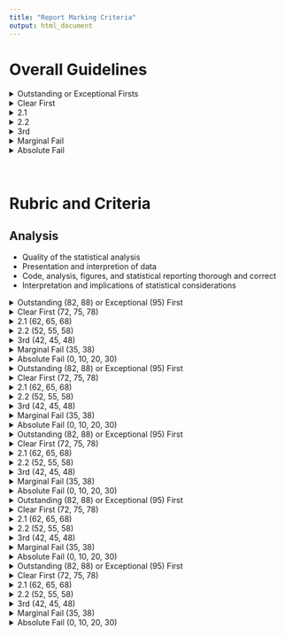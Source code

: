 ```yaml
---
title: "Report Marking Criteria"
output: html_document
---
```


# Overall Guidelines

<details class = "faq">
<summary>Outstanding or Exceptional Firsts</summary>
<ans>

* Close to the standard of articles published in academic journals
* Impeccable analysis and presentation
* Creative or unusual new ideas with wide-ranging evidence
* Intiative and originality above and beyond the minimum requirements

</ans></details>
<details class = "faq"> <summary>Clear First
</summary>
<ans>

* Some degree of originality and invention
* Minimum requirements addressed thoroughly and competently
* Clarity and depth of understanding and insight

</ans></details> <details class = "faq"> <summary>2.1
</summary>
<ans>

* Minimum requirements all met, some done quite well
* Few errors in understanding or execution

</ans></details> <details class = "faq"> <summary>2.2
</summary>
<ans>

* Minimum requirements all met or attempted
* Some errors in understanding or execution

</ans></details> <details class = "faq"> <summary>3rd
</summary>
<ans>

* Minimum requirements barely met, some missed out
* Major errors in understanding or execution

</ans></details> <details class = "faq"> <summary>Marginal Fail
</summary>
<ans>

* Minimum requirements not met
* Glaring and avoidable errors (wrong analysis, sections missing, etc.)

</ans></details> <details class = "faq"> <summary>Absolute Fail
</summary>
<ans>

* Incomplete, inappropriate for the set task
</ans></details> 

\ 

# Rubric and Criteria

## Analysis

* Quality of the statistical analysis
* Presentation and interpretion of data
* Code, analysis, figures, and statistical reporting thorough and correct
* Interpretation and implications of statistical considerations

</ans></details> <details class = "faq"> <summary>Outstanding (82, 88) or Exceptional (95) First</summary>
<ans>

* Excellent data analysis and presentation
* Correctly executed analysis appropriate to address the research question
* Exceptionally clear and coherent presentation that implies a full understanding of visualising, analysing, describing, and interpreting data
* Use of or innovation in analytic tools beyond what has been taught

</ans></details> <details class = "faq"> <summary>Clear First (72, 75, 78)</summary>
<ans>

* Excellent data analysis and presentation
* Correctly executed analysis appropriate to address the research question
* Coherent presentation that implies a full understanding of visualising, analysing, describing, and interpreting data

</ans></details> <details class = "faq"> <summary>2.1 (62, 65, 68)</summary>
<ans>

* Competent data analysis and presentation
* Correctly executed analysis appropriate to address the research question
* Generally coherent presentation that implies a good understanding of visualising, analysing, describing, and interpreting data

</ans></details> <details class = "faq"> <summary>2.2 (52, 55, 58)</summary>
<ans>

* Minor deficiencies in data analysis and presentation
* Analysis partially appropriate to address the research question and/or minor errors in execution
* Presentation with occasional lapses in coherence, or that implies confusion about visualising, analysing, describing, and interpreting data

</ans></details> <details class = "faq"> <summary>3rd (42, 45, 48)</summary>
<ans>

* Moderate deficiencies in data analysis and presentation
* Analysis inappropriate to address the research question and/or errors in execution
* Presentation lacks coherence, or demonstrates little understanding of visualising, analysing, describing, and interpreting data

</ans></details> <details class = "faq"> <summary>Marginal Fail (35, 38)</summary>
<ans>

* Serious deficiencies in data analysis and presentation
* Analysis inappropriate to address the research question and/or incorrected executed
* Presentation cursory, incoherent, and/or demonstrates lack of understanding of visualising, analysing, describing, and interpreting data

</ans></details> <details class = "faq"> <summary>Absolute Fail (0, 10, 20, 30)</summary>
<ans>

* No analysis attempted, or one so ill-concieved as to demonstrate virtually no understanding of visualising, analysing, describing, and interpreting data

\ 

## Critical Thinking

* Critical evaluation of the student's own and other studies' findings
* Discussion of evidence-based criticisms
* Insightful, novel, or theoretically interesting suggestions for future research

</ans></details> <details class = "faq"> <summary>Outstanding (82, 88) or Exceptional (95) First</summary>
<ans>

* Excellent or high level of ability to criticise constructively both past research and the research that has been performed (both on methodological and theoretical grounds)
* Insightful and worthwhile suggestions for future research

</ans></details> <details class = "faq"> <summary>Clear First (72, 75, 78)</summary>
<ans>

* Some ability to criticise constructively both past research and the research that has been performed (both on methodological and theoretical grounds)
* Insightful and worthwhile suggestions for future research

</ans></details> <details class = "faq"> <summary>2.1 (62, 65, 68)</summary>
<ans>

* Some attempt to criticise constructively their own and past research (both on methodological and theoretical grounds), but these may contain some trivial observations. 
* Sensible suggestions for future research are made

</ans></details> <details class = "faq"> <summary>2.2 (52, 55, 58)</summary>
<ans>

* The student has demonstrated a lack of ability to constructively criticise their own or past research (either on methodological or theoretical grounds) or to suggest worthwhile future research.

</ans></details> <details class = "faq"> <summary>3rd (42, 45, 48)</summary>
<ans>

* Little evidence of any ability to evaluate the theoretical or methodological limitations of the study performed are presented.

</ans></details> <details class = "faq"> <summary>Marginal Fail (35, 38)</summary>
<ans>

* There is no evidence of any ability to evaluate the theoretical or methodological limitations of the study performed.

</ans></details> <details class = "faq"> <summary>Absolute Fail (0, 10, 20, 30)</summary>
<ans>

No attempt to evaluate the theoretical or methodological limitations of the study has been performed.

\ 

## Theoretical Understanding

* Knowledge and understanding of both the research question and the outstanding or key issues in the field
* Understanding of what the results means and their theoretical implications

</ans></details> <details class = "faq"> <summary>Outstanding (82, 88) or Exceptional (95) First</summary>
<ans>

* The discussion show an excellent understanding of the theoretical issues underlying the research. 
* The discussion demonstrates an insightful grasp of the theoretical implications of the work.

</ans></details> <details class = "faq"> <summary>Clear First (72, 75, 78)</summary>
<ans>

* Reasonable understanding of theoretical and methodological issues. 
* The discussion shows a good understanding of the theoretical issues underlying the research.

</ans></details> <details class = "faq"> <summary>2.1 (62, 65, 68)</summary>
<ans>

* The discussion includes a competent attempt to relate the findings to previous theoretical and empirical research. 
* However, the exposition of theoretical implications is less than in higher bands.

</ans></details> <details class = "faq"> <summary>2.2 (52, 55, 58)</summary>
<ans>

* A limited attempt to relate the study to previous work (theoretical and empirical) was made.

</ans></details> <details class = "faq"> <summary>3rd (42, 45, 48)</summary>
<ans>

* Little attempt to relate the results to relevant theoretical background material is apparent.

</ans></details> <details class = "faq"> <summary>Marginal Fail (35, 38)</summary>
<ans>

* There is a complete lack of theoretical insight.

</ans></details> <details class = "faq"> <summary>Absolute Fail (0, 10, 20, 30)</summary>
<ans>

* There is a complete lack of theoretical insight.

\ 

## Organisation

* Quality of writing
* Clear and scientific communication; clear, error-free, efficient R code
* RMarkdown is a consistently and correctly formatted document
* Organisation into clearly defined and informative sections
* Overall logical and narrative flow of concepts and argument

</ans></details> <details class = "faq"> <summary>Outstanding (82, 88) or Exceptional (95) First</summary>
<ans>

* Outstanding study and write-up that shows initiative, flair, and originality. 
* The write-up is exceptional in terms of clarity and organisation of material, with little evidence of wandering off on tangents.
* Few or no errors in format conventions.

</ans></details> <details class = "faq"> <summary>Clear First (72, 75, 78)</summary>
<ans>

* The write-up is well organised and clearly written. 
* The discussion may be slightly less focused than for higher marking bands but largely avoids mentioning work not directly relevant to the current research. 
* There can be minor errors in terms of adherence to project format conventions.

</ans></details> <details class = "faq"> <summary>2.1 (62, 65, 68)</summary>
<ans>

* The write-up is fairly well organised and clearly written (possibly with some minor lapses of clarity).
* The discussion may not be as focused as in higher marking bands but the key relevant material is included.
* Some errors in adherence to project format guidelines will be tolerated.

</ans></details> <details class = "faq"> <summary>2.2 (52, 55, 58)</summary>
<ans>

* Adequately organised and moderately competent project
* Some of the following limitations: lack of adherence to standard format, poor organisation of material, poor or clumsy expression.

</ans></details> <details class = "faq"> <summary>3rd (42, 45, 48)</summary>
<ans>

* Basic information about the research is communicated, but there is little attention to comprehensiveness or clarity in describing the procedures used or the results obtained.
* Presentation is somewhat scrappy.

</ans></details> <details class = "faq"> <summary>Marginal Fail (35, 38)</summary>
<ans>

* Incomplete or badly written up. 
* Very little effort has been put into describing the method, results and relevant background theory and research. 
* There is incoherence in presentation of background material, procedures, or analysis.

</ans></details> <details class = "faq"> <summary>Absolute Fail (0, 10, 20, 30)</summary>
<ans>

* There is barely any attempt to mention relevant background theory and research, and to describe the method and results.

\ 

## Research

* Sensible and evidence-based design
* Clear and detailed explanation of experimental design and variables
* Breadth and depth of reading
* Application of readings to ideas and interpretation

</ans></details> <details class = "faq"> <summary>Outstanding (82, 88) or Exceptional (95) First</summary>
<ans>

* Evidence of independent reading of relevant research (from up-to-date journal articles and books). 
* The design is very good in terms of originality, methodological rigour, and theoretical significance.

</ans></details> <details class = "faq"> <summary>Clear First (72, 75, 78)</summary>
<ans>

* Evidence of some independent reading of relevant research (from up-to date-journalarticles and books), supplementing references already provided on the reading list. 
* The design is good in terms of originality, methodological rigour and theoretical significance.

</ans></details> <details class = "faq"> <summary>2.1 (62, 65, 68)</summary>
<ans>

* Background material used for the introduction and discussion does not go substantially beyond that mentioned on the reading list. 
* A competently designed and methodologically rigorous study.

</ans></details> <details class = "faq"> <summary>2.2 (52, 55, 58)</summary>
<ans>

* Background material used for the discussion is limited to the reading list.
* The design is adequate in terms of methodological rigour. 

</ans></details> <details class = "faq"> <summary>3rd (42, 45, 48)</summary>
<ans>

* The design has some merit but has major methodological flaws or limitations that could have been foreseen and avoided.

</ans></details> <details class = "faq"> <summary>Marginal Fail (35, 38)</summary>
<ans>

* The design is inadequate to address the research issue.

</ans></details> <details class = "faq"> <summary>Absolute Fail (0, 10, 20, 30)</summary>
<ans>

* Either no study was conducted or it was so poorly conceived as to be of no consequence whatsoever for the research issue.

\ 
